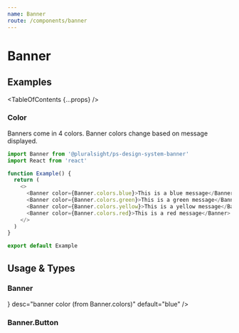 ```yaml
---
name: Banner
route: /components/banner
---
```



# Banner

## Examples

<TableOfContents {...props} />

### Color

Banners come in 4 colors. Banner colors change based on message displayed.

```typescript
import Banner from '@pluralsight/ps-design-system-banner'
import React from 'react'

function Example() {
  return (
    <>
      <Banner color={Banner.colors.blue}>This is a blue message</Banner>
      <Banner color={Banner.colors.green}>This is a green message</Banner>
      <Banner color={Banner.colors.yellow}>This is a yellow message</Banner>
      <Banner color={Banner.colors.red}>This is a red message</Banner>
    </>
  )
}

export default Example
```

## Usage & Types

<Usage
  install="npm install @pluralsight/ps-design-system-banner"
  import="import Banner from '@pluralsight/ps-design-system-banner'"
  packageName="banner"
/>

### Banner

<TypesTable>
  <TypesProp name="color" type={<TypesEnum enum={Banner.colors} />} desc="banner color (from Banner.colors)" default="blue" />
  <TypesProp name="onClick" type="Event => ()" desc="displays dismiss button, triggered on click" />
</TypesTable>

### Banner.Button

<TypesTable>
  <TypesProp name="children" required type="string" desc="visual label" />
  <TypesProp name="href" type="string" />
  <TypesProp name="children" type="Event => ()" />
</TypesTable>
